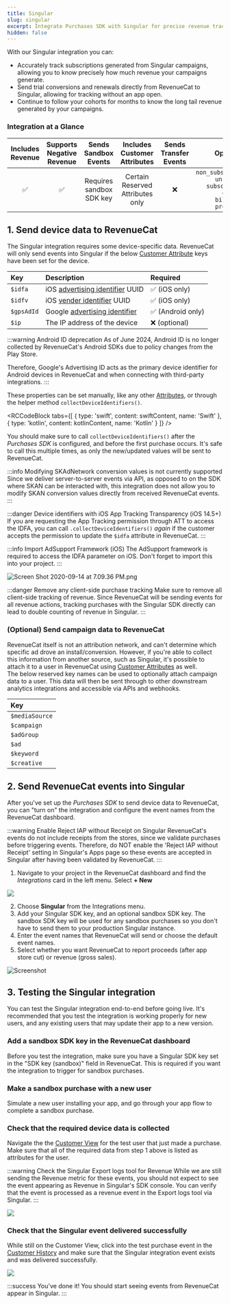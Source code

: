 ```yaml
---
title: Singular
slug: singular
excerpt: Integrate Purchases SDK with Singular for precise revenue tracking
hidden: false
---
```

With our Singular integration you can:

- Accurately track subscriptions generated from Singular campaigns, allowing you to know precisely how much revenue your campaigns generate.
- Send trial conversions and renewals directly from RevenueCat to Singular, allowing for tracking without an app open.
- Continue to follow your cohorts for months to know the long tail revenue generated by your campaigns.

### Integration at a Glance

| Includes Revenue | Supports Negative Revenue |   Sends Sandbox Events   |  Includes Customer Attributes  | Sends Transfer Events |                                                                   Optional Event Types                                                                   |
| :--------------: | :-----------------------: | :----------------------: | :------------------------------: | :-------------------: | :------------------------------------------------------------------------------------------------------------------------------------------------------: |
|        ✅        |            ✅             | Requires sandbox SDK key | Certain Reserved Attributes only |          ❌           | `non_subscription_purchase_event` `uncancellation_event` `subscription_paused_event` `expiration_event` `billing_issues_event` `product_change_event` |

## 1. Send device data to RevenueCat

The Singular integration requires some device-specific data. RevenueCat will only send events into Singular if the below [Customer Attribute](/customers/customer-attributes) keys have been set for the device.

| Key          | Description                                                                                                                                     | Required          |
| :----------- | :---------------------------------------------------------------------------------------------------------------------------------------------- | :---------------- |
| `$idfa`      | iOS [advertising identifier](https://developer.apple.com/documentation/adsupport/asidentifiermanager/1614151-advertisingidentifier) UUID        | ✅ (iOS only)     |
| `$idfv`      | iOS [vender identifier](https://developer.apple.com/documentation/uikit/uidevice/1620059-identifierforvendor) UUID                              | ✅ (iOS only)     |
| `$gpsAdId`   | Google [advertising identifier](https://developers.google.com/android/reference/com/google/android/gms/ads/identifier/AdvertisingIdClient.Info) | ✅ (Android only) |
| `$ip`        | The IP address of the device                                                                                                                    | ❌ (optional)     |

:::warning Android ID deprecation
As of June 2024, Android ID is no longer collected by RevenueCat's Android SDKs due to policy changes from the Play Store. 

Therefore, Google's Advertising ID acts as the primary device identifier for Android devices in RevenueCat and when connecting with third-party integrations.
:::

These properties can be set manually, like any other [Attributes](/customers/customer-attributes), or through the helper method `collectDeviceIdentifiers()`.


<RCCodeBlock tabs={[
    { type: 'swift', content: swiftContent, name: 'Swift' },
    { type: 'kotlin', content: kotlinContent, name: 'Kotlin' }
]} />

You should make sure to call `collectDeviceIdentifiers()` after the _Purchases SDK_ is configured, and before the first purchase occurs. It's safe to call this multiple times, as only the new/updated values will be sent to RevenueCat.

:::info Modifying SKAdNetwork conversion values is not currently supported
Since we deliver server-to-server events via API, as opposed to on the SDK where SKAN can be interacted with, this integration does not allow you to modify SKAN conversion values directly from received RevenueCat events.
:::

:::danger Device identifiers with iOS App Tracking Transparency (iOS 14.5+)
If you are requesting the App Tracking permission through ATT to access the IDFA, you can call `.collectDeviceIdentifiers()` _again_ if the customer accepts the permission to update the `$idfa` attribute in RevenueCat.
:::

:::info Import AdSupport Framework (iOS)
The AdSupport framework is required to access the IDFA parameter on iOS. Don't forget to import this into your project.
:::

![](/images/caf9cda-Screen_Shot_2020-09-14_at_7.09.36_PM_739bc6ccef43416570bf51e527f4e0fc.png "Screen Shot 2020-09-14 at 7.09.36 PM.png")

:::danger Remove any client-side purchase tracking
Make sure to remove all client-side tracking of revenue. Since RevenueCat will be sending events for all revenue actions, tracking purchases with the Singular SDK directly can lead to double counting of revenue in Singular.
:::

### (Optional) Send campaign data to RevenueCat

RevenueCat itself is not an attribution network, and can't determine which specific ad drove an install/conversion. However, if you're able to collect this information from another source, such as Singular, it's possible to attach it to a user in RevenueCat using [Customer Attributes](/customers/customer-attributes) as well.  
The below reserved key names can be used to optionally attach campaign data to a user. This data will then be sent through to other downstream analytics integrations and accessible via APIs and webhooks.

| Key            |
| :------------- |
| `$mediaSource` |
| `$campaign`    |
| `$adGroup`     |
| `$ad`          |
| `$keyword`     |
| `$creative`    |

## 2. Send RevenueCat events into Singular

After you've set up the _Purchases SDK_ to send device data to RevenueCat, you can "turn on" the integration and configure the event names from the RevenueCat dashboard.

:::warning Enable Reject IAP without Receipt on Singular
RevenueCat's events do not include receipts from the stores, since we validate purchases before triggering events. Therefore, do NOT enable the 'Reject IAP without Receipt' setting in Singular's Apps page so these events are accepted in Singular after having been validated by RevenueCat.
:::

1. Navigate to your project in the RevenueCat dashboard and find the _Integrations_ card in the left menu. Select **+ New**

![](/images/0087649-app.revenuecat.com_projects_85ff18c7_collaborators_1_0aee0cbdd9ba395fb3373384d989d38e.png)

2. Choose **Singular** from the Integrations menu.
3. Add your Singular SDK key, and an optional sandbox SDK key. The sandbox SDK key will be used for any sandbox purchases so you don't have to send them to your production Singular instance.
4. Enter the event names that RevenueCat will send or choose the default event names.
5. Select whether you want RevenueCat to report proceeds (after app store cut) or revenue (gross sales).

![Screenshot](https://github.com/RevenueCat/revenuecat-docs/assets/112121235/fc91a616-85f8-4361-861a-473678108316)

## 3. Testing the Singular integration

You can test the Singular integration end-to-end before going live. It's recommended that you test the integration is working properly for new users, and any existing users that may update their app to a new version.

### Add a sandbox SDK key in the RevenueCat dashboard

Before you test the integration, make sure you have a Singular SDK key set in the "SDK key (sandbox)" field in RevenueCat. This is required if you want the integration to trigger for sandbox purchases.

### Make a sandbox purchase with a new user

Simulate a new user installing your app, and go through your app flow to complete a sandbox purchase.

### Check that the required device data is collected

Navigate the the [Customer View](/dashboard-and-metrics/customer-history/basic-information) for the test user that just made a purchase. Make sure that all of the required data from step 1 above is listed as attributes for the user.

:::warning Check the Singular Export logs tool for Revenue
While we are still sending the Revenue metric for these events, you should not expect to see the event appearing as Revenue in Singular's SDK console. You can verify that the event is processed as a revenue event in the Export logs tool via Singular.
:::

![](/images/28f4a01-app.revenuecat.com_activity_777004e5_event_1b2e7407-a1bc-416a-84cf-b65688412bbe_2_f846e85a103f26a02097fa962812fc56.png)

### Check that the Singular event delivered successfully

While still on the Customer View, click into the test purchase event in the [Customer History](/dashboard-and-metrics/customer-history) and make sure that the Singular integration event exists and was delivered successfully.

![](/images/2dba434-app.revenuecat.com_activity_40779aaf_event_92499ad6-350b-455a-a2ec-4c28c4ca0b28_3_8b6f53b5dce20750e2284dbe150dd6cc.png)

:::success You've done it!
You should start seeing events from RevenueCat appear in Singular.
:::